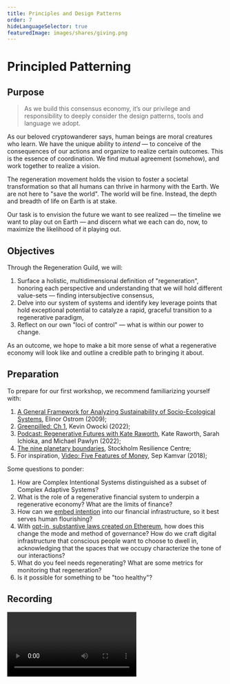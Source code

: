 ```yaml
---
title: Principles and Design Patterns
order: 7
hideLanguageSelector: true
featuredImage: images/shares/giving.png
---
```


# Principled Patterning

## Purpose

> As we build this consensus economy, it’s our privilege and responsibility to deeply consider the design patterns, tools and language we adopt.

As our beloved cryptowanderer says, human beings are moral creatures who learn. We have the unique ability to *intend* — to conceive of the consequences of our actions and organize to realize certain outcomes. This is the essence of coordination. We find mutual agreement (somehow), and work together to realize a vision. 

The regeneration movement holds the vision to foster a societal transformation so that all humans can thrive in harmony with the Earth. We are not here to "save the world". The world will be fine. Instead, the depth and breadth of life on Earth is at stake.

Our task is to envision the future we want to see realized — the timeline we want to play out on Earth — and discern what we each can do, now, to maximize the likelihood of it playing out.

## Objectives

Through the Regeneration Guild, we will: 

1. Surface a holistic, multidimensional definition of "regeneration", honoring each perspective and understanding that we will hold different value-sets — finding intersubjective consensus,
2. Delve into our system of systems and identify key leverage points that hold exceptional potential to catalyze a rapid, graceful transition to a regenerative paradigm,
3. Reflect on our own "loci of control" — what is within our power to change.

As an outcome, we hope to make a bit more sense of what a regenerative economy will look like and outline a credible path to bringing it about. 

## Preparation

To prepare for our first workshop, we recommend familiarizing yourself with:

1. [A General Framework for Analyzing Sustainability of Socio-Ecological Systems](https://www.semanticscholar.org/paper/A-General-Framework-for-Analyzing-Sustainability-of-Ostrom/39c3a529768cd7fe77e178cae10377085c84cfc8), Elinor Ostrom (2009);
2. [Greenpilled: Ch 1](https://greenpill.party/preview.pdf), Kevin Owocki (2022);
3. [Podcast: Regenerative Futures with Kate Raworth](https://www.flourish-book.com/flourishsystemschange-podcast/regenerative-futures), Kate Raworth, Sarah Ichioka, and Michael Pawlyn (2022);
4. [The nine planetary boundaries](https://www.stockholmresilience.org/research/planetary-boundaries/the-nine-planetary-boundaries.html), Stockholm Resilience Centre;
5. For inspiration, [Video: Five Features of Money](https://www.youtube.com/watch?v=rAL3L4-7r0M), Sep Kamvar (2018);

Some questions to ponder:

1. How are Complex Intentional Systems distinguished as a subset of Complex Adaptive Systems?
2. What is the role of a regenerative financial system to underpin a regenerative economy? What are the limits of finance?
3. How can we [embed intention](https://hackernoon.com/policy-proposals-for-crypto-protocols-to-make-them-less-dystopic-and-more-inclusive) into our financial infrastructure, so it best serves human flourishing?
4. With [opt-in, substantive laws created on Ethereum](/learn/module-1/dreamers/#learning-the-language), how does this change the mode and method of governance? How do we craft digital infrastructure that conscious people want to choose to dwell in, acknowledging that the spaces that we occupy characterize the tone of our interactions?
5. What do you feel needs regenerating? What are some metrics for monitoring that regeneration?
6. Is it possible for something to be "too healthy"?

## Recording

<Video src="https://www.youtube-nocookie.com/embed/EOT23f0dEwg" />

🙏🌱💚
